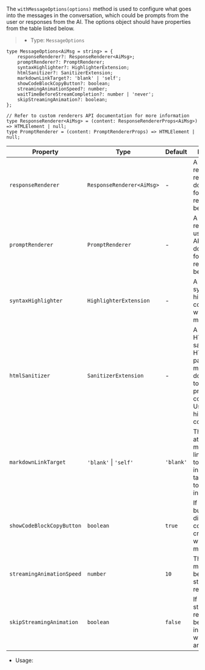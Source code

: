 The `withMessageOptions(options)` method is used to configure what goes into the messages in the conversation, which
could be prompts from the user or responses from the AI. The options object should have properties from the table
listed below.

> * Type: `MessageOptions`

```tsx
type MessageOptions<AiMsg = string> = {
    responseRenderer?: ResponseRenderer<AiMsg>;
    promptRenderer?: PromptRenderer;
    syntaxHighlighter?: HighlighterExtension;
    htmlSanitizer?: SanitizerExtension;
    markdownLinkTarget?: 'blank' | 'self';
    showCodeBlockCopyButton?: boolean;
    streamingAnimationSpeed?: number;
    waitTimeBeforeStreamCompletion?: number | 'never';
    skipStreamingAnimation?: boolean;
};

// Refer to custom renderers API documentation for more information
type ResponseRenderer<AiMsg> = (content: ResponseRendererProps<AiMsg>) => HTMLElement | null;
type PromptRenderer = (content: PromptRendererProps) => HTMLElement | null;
```

| Property | Type |  Default |Description |
| --- | --- | --- | --- |
| `responseRenderer` | `ResponseRenderer<AiMsg>` | - | A custom renderer for AI responses. API documentation  for custom renderers can be found [here](/reference/ui/custom-renderers). |
| `promptRenderer` | `PromptRenderer` | - | A custom renderer for user prompts. API documentation for custom renderers can be found [here](/reference/ui/custom-renderers). |
| `syntaxHighlighter` | `HighlighterExtension` | - | A custom syntax highlighter for code blocks within messages. |
| `htmlSanitizer` | `SanitizerExtension` | - | A custom HTML sanitizer for HTML and parsed markdown. It does not apply to preformatted code blocks. Use a syntax highlighter for code blocks. |
| `markdownLinkTarget` | `'blank'`&nbsp;\|&nbsp;`'self'` | `'blank'` | The target attribute for markdown links. Use `self` to open links in the same tab and `blank` to open links in a new tab. |
| `showCodeBlockCopyButton` | `boolean` | `true` | If `true`, a copy button will be displayed on code blocks created withing messages. |
| `streamingAnimationSpeed` | `number` | `10` | The interval in milliseconds between streamed AI responses. |
| `skipStreamingAnimation` | `boolean` | `false` | If `true`, streamed AI responses will be displayed instantly without any animation. |

* Usage:
